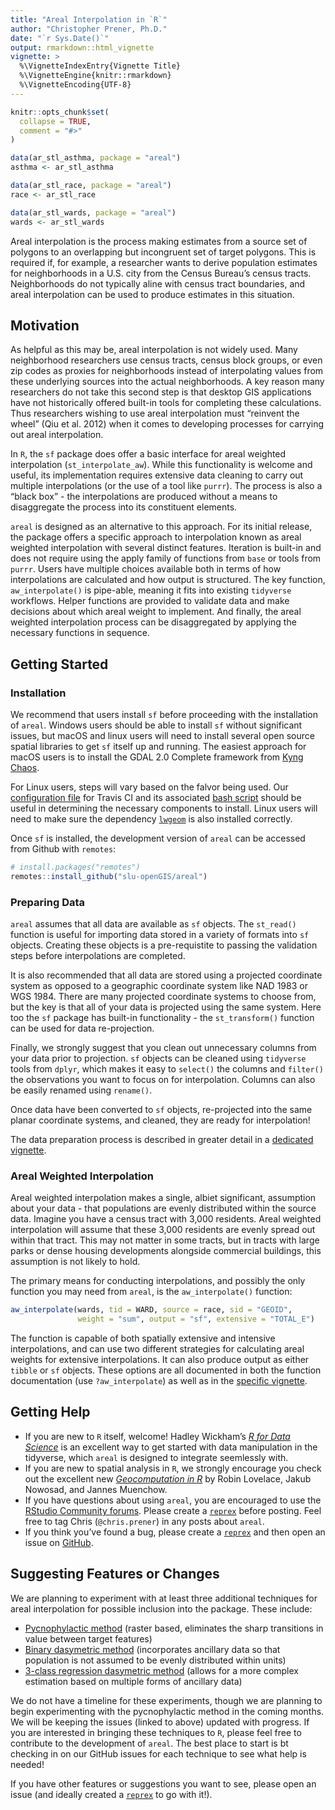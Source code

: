 ```yaml
---
title: "Areal Interpolation in `R`"
author: "Christopher Prener, Ph.D."
date: "`r Sys.Date()`"
output: rmarkdown::html_vignette
vignette: >
  %\VignetteIndexEntry{Vignette Title}
  %\VignetteEngine{knitr::rmarkdown}
  %\VignetteEncoding{UTF-8}
---
```


```r
knitr::opts_chunk$set(
  collapse = TRUE,
  comment = "#>"
)

data(ar_stl_asthma, package = "areal")
asthma <- ar_stl_asthma

data(ar_stl_race, package = "areal")
race <- ar_stl_race

data(ar_stl_wards, package = "areal")
wards <- ar_stl_wards
```

Areal interpolation is the process making estimates from a source set of polygons to an overlapping but incongruent set of target polygons. This is required if, for example, a researcher wants to derive population estimates for neighborhoods in a U.S. city from the Census Bureau's census tracts. Neighborhoods do not typically aline with census tract boundaries, and areal interpolation can be used to produce estimates in this situation. 

## Motivation
As helpful as this may be, areal interpolation is not widely used. Many neighborhood researchers use census tracts, census block groups, or even zip codes as proxies for neighborhoods instead of interpolating values from these underlying sources into the actual neighborhoods. A key reason many researchers do not take this second step is that desktop GIS applications have not historically offered built-in tools for completing these calculations. Thus researchers wishing to use areal interpolation must "reinvent the wheel" (Qiu et al. 2012) when it comes to developing processes for carrying out areal interpolation.

In `R`, the `sf` package does offer a basic interface for areal weighted interpolation (`st_interpolate_aw`). While this functionality is welcome and useful, its implementation requires extensive data cleaning to carry out multiple interpolations (or the use of a tool like `purrr`). The process is also a "black box" - the interpolations are produced without a means to disaggregate the process into its constituent elements.

`areal` is designed as an alternative to this approach. For its initial release, the package offers a specific approach to interpolation known as areal weighted interpolation with several distinct features. Iteration is built-in and does not require using the apply family of functions from `base` or tools from `purrr`. Users have multiple choices available both in terms of how interpolations are calculated and how output is structured. The key function, `aw_interpolate()` is pipe-able, meaning it fits into existing `tidyverse` workflows. Helper functions are provided to validate data and make decisions about which areal weight to implement. And finally, the areal weighted interpolation process can be disaggregated by applying the necessary functions in sequence. 

## Getting Started
### Installation
We recommend that users install `sf` before proceeding with the installation of `areal`. Windows users should be able to install `sf` without significant issues, but macOS and linux users will need to install several open source spatial libraries to get `sf` itself up and running. The easiest approach for macOS users is to install the GDAL 2.0 Complete framework from [Kyng Chaos](https://www.kyngchaos.com/software/frameworks/). 

For Linux users, steps will vary based on the falvor being used. Our [configuration file](https://github.com/slu-openGIS/areal/blob/master/.travis.yml) for Travis CI and its associated [bash script](https://github.com/slu-openGIS/areal/blob/master/.travis/install.sh) should be useful in determining the necessary components to install. Linux users will need to make sure the dependency [`lwgeom`](https://github.com/r-spatial/lwgeom) is also installed correctly.

Once `sf` is installed, the development version of `areal` can be accessed from Github with `remotes`:

```r
# install.packages("remotes")
remotes::install_github("slu-openGIS/areal")
```

### Preparing Data
`areal` assumes that all data are available as `sf` objects. The `st_read()` function is useful for importing data stored in a variety of formats into `sf` objects. Creating these objects is a pre-requistite to passing the validation steps before interpolations are completed.

It is also recommended that all data are stored using a projected coordinate system as opposed to a geographic coordinate system like NAD 1983 or WGS 1984. There are many projected coordinate systems to choose from, but the key is that all of your data is projected using the same system. Here too the `sf` package has built-in functionality - the `st_transform()` function can be used for data re-projection.

Finally, we strongly suggest that you clean out unnecessary columns from your data prior to projection. `sf` objects can be cleaned using `tidyverse` tools from `dplyr`, which makes it easy to `select()` the columns and `filter()` the observations you want to focus on for interpolation. Columns can also be easily renamed using `rename()`.

Once data have been converted to `sf` objects, re-projected into the same planar coordinate systems, and cleaned, they are ready for interpolation!

The data preparation process is described in greater detail in a [dedicated vignette](https://slu-opengis.github.io/areal/articles/data-preparation.html).

### Areal Weighted Interpolation
Areal weighted interpolation makes a single, albiet significant, assumption about your data - that populations are evenly distributed within the source data. Imagine you have a census tract with 3,000 residents. Areal weighted interpolation will assume that these 3,000 residents are evenly spread out within that tract. This may not matter in some tracts, but in tracts with large parks or dense housing developments alongside commercial buildings, this assumption is not likely to hold.

The primary means for conducting interpolations, and possibly the only function you may need from `areal`, is the `aw_interpolate()` function:

```r
aw_interpolate(wards, tid = WARD, source = race, sid = "GEOID", 
               weight = "sum", output = "sf", extensive = "TOTAL_E")
```

The function is capable of both spatially extensive and intensive interpolations, and can use two different strategies for calculating areal weights for extensive interpolations. It can also produce output as either `tibble` or `sf` objects. These options are all documented in both the function documentation (use `?aw_interpolate`) as well as in the [specific vignette](https://slu-opengis.github.io/areal/articles/areal-weighted-interpolation.html).

## Getting Help
* If you are new to `R` itself, welcome! Hadley Wickham's [*R for Data Science*](http://r4ds.had.co.nz) is an excellent way to get started with data manipulation in the tidyverse, which `areal` is designed to integrate seemlessly with.
* If you are new to spatial analysis in `R`, we strongly encourage you check out the excellent new [*Geocomputation in R*](https://geocompr.robinlovelace.net) by Robin Lovelace, Jakub Nowosad, and Jannes Muenchow.
* If you have questions about using `areal`, you are encouraged to use the [RStudio Community forums](https://community.rstudio.com). Please create a [`reprex`](http://reprex.tidyverse.org/) before posting. Feel free to tag Chris (`@chris.prener`) in any posts about `areal`.
* If you think you've found a bug, please create a [`reprex`](http://reprex.tidyverse.org/) and then open an issue on [GitHub](https://github.com/slu-openGIS/areal/issues/new/choose).

## Suggesting Features or Changes
We are planning to experiment with at least three additional techniques for areal interpolation for possible inclusion into the package. These include:

- [Pycnophylactic method](https://github.com/slu-openGIS/areal/issues/1) (raster based, eliminates the sharp transitions in value between target features)
- [Binary dasymetric method](https://github.com/slu-openGIS/areal/issues/2) (incorporates ancillary data so that population is not assumed to be evenly distributed within units)
- [3-class regression dasymetric method](https://github.com/slu-openGIS/areal/issues/3) (allows for a more complex estimation based on multiple forms of ancillary data)

We do not have a timeline for these experiments, though we are planning to begin experimenting with the pycnophylactic method in the coming months. We will be keeping the issues (linked to above) updated with progress. If you are interested in bringing these techniques to `R`, please feel free to contribute to the development of `areal`. The best place to start is bt checking in on our GitHub issues for each technique to see what help is needed!

If you have other features or suggestions you want to see, please open an issue (and ideally created a [`reprex`](http://reprex.tidyverse.org/) to go with it!).
